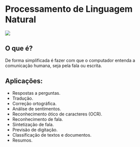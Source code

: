 # Processamento de Linguagem Natural

![](_bookdown_files/bookdown_files/figure-html/banner.png)

## O que é?

De forma simplificada é fazer com que o computador entenda a comunicação humana, seja pela fala ou escrita.

## Aplicações:

- Respostas a perguntas.
- Tradução.
- Correção ortográfica.
- Análise de sentimentos.
- Reconhecimento ótico de caracteres (OCR).
- Reconhecimento de fala.
- Sintetização de fala.
- Previsão de digitação.
- Classificação de textos e documentos.
- Resumos.
